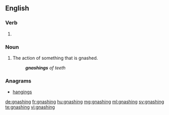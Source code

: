 ==English==

===Verb===
{{head|en|present participle}}

# {{present participle of|gnash|lang=en}}

===Noun===
{{en-noun}}

# The action of something that is gnashed.
#: '''''gnashings''' of teeth''

===Anagrams===
* [[hangings#English|hangings]]

[[de:gnashing]]
[[fr:gnashing]]
[[hu:gnashing]]
[[mg:gnashing]]
[[ml:gnashing]]
[[sv:gnashing]]
[[te:gnashing]]
[[vi:gnashing]]
